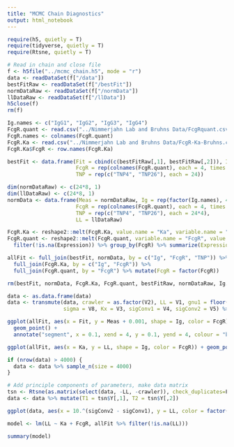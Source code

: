 ```yaml
---
title: "MCMC Chain Diagnostics"
output: html_notebook
---
```


```r
require(h5, quietly = T)
require(tidyverse, quietly = T)
require(Rtsne, quietly = T)

# Read in chain and close file
f <- h5file("../mcmc_chain.h5", mode = "r")
data <- readDataSet(f["/data"])
bestFitRaw <- readDataSet(f["/bestFit"])
normDataRaw <- readDataSet(f["/normData"])
llDataRaw <- readDataSet(f["/llData"])
h5close(f)
rm(f)

Ig.names <- c("IgG1", "IgG2", "IgG3", "IgG4")
FcgR.quant <- read.csv("../Nimmerjahn Lab and Bruhns Data/FcgRquant.csv", row.names = Ig.names)
FcgR.names <- colnames(FcgR.quant)
FcgR.Ka <- read.csv("../Nimmerjahn Lab and Bruhns Data/FcgR-Ka-Bruhns.csv", header = F, col.names = Ig.names, row.names = FcgR.names)
FcgR.Ka$FcgR <- row.names(FcgR.Ka)

bestFit <- data.frame(Fit = cbind(c(bestFitRaw[,1], bestFitRaw[,2])), Ig = rep(factor(Ig.names), 12), 
                      FcgR = rep(colnames(FcgR.quant), each = 4, times = 2), 
                      TNP = rep(c("TNP4", "TNP26"), each = 24))

dim(normDataRaw) <- c(24*8, 1)
dim(llDataRaw) <- c(24*8, 1)
normData <- data.frame(Meas = normDataRaw, Ig = rep(factor(Ig.names), 48), 
                      FcgR = rep(colnames(FcgR.quant), each = 4, times = 8),
                      TNP = rep(c("TNP4", "TNP26"), each = 24*4), 
                      LL = llDataRaw)

FcgR.Ka <- reshape2::melt(FcgR.Ka, value.name = "Ka", variable.name = "Ig", id.vars = "FcgR")
FcgR.quant <- reshape2::melt(FcgR.quant, variable.name = "FcgR", value.name = "Expression") %>%
  filter(!is.na(Expression)) %>% group_by(FcgR) %>% summarize(Expression = mean(Expression))

allFit <- full_join(bestFit, normData, by = c("Ig", "FcgR", "TNP")) %>% 
  full_join(FcgR.Ka, by = c("Ig", "FcgR")) %>% 
  full_join(FcgR.quant, by = "FcgR") %>% mutate(FcgR = factor(FcgR))

rm(bestFit, normData, FcgR.Ka, FcgR.quant, bestFitRaw, normDataRaw, Ig.names, FcgR.names, llDataRaw)

data <- as.data.frame(data)
data <- transmute(data, crawler = as.factor(V2), LL = V1, gnu1 = floor(V6), gnu2 = floor(V7), 
                  sigma = V8, Kx = V3, sigConv1 = V4, sigConv2 = V5) %>% filter(LL > max(LL)-3) %>% unique
```

```r
ggplot(allFit, aes(x = Fit, y = Meas + 0.001, shape = Ig, color = FcgR)) + 
  geom_point() +
  annotate("segment", x = 0.1, xend = 4, y = 0.1, yend = 4, colour = "black") + scale_x_sqrt() + scale_y_sqrt()
```

```r
ggplot(allFit, aes(x = Ka, y = LL, shape = Ig, color = FcgR)) + geom_point() + scale_x_log10()
```




```r
if (nrow(data) > 4000) {
  data <- data %>% sample_n(size = 4000)
}

# Add principle components of parameters, make data matrix
tsn <- Rtsne(as.matrix(select(data, -LL, -crawler)), check_duplicates=F, verbose=T)
data <- data %>% mutate(T1 = tsn$Y[,1], T2 = tsn$Y[,2])
```

```r
ggplot(data, aes(x = 10.^(sigConv2 - sigConv1), y = LL, color = factor(round(gnu2 / gnu1, digits = 1)))) + geom_point()
```



```r
model <- lm(LL ~ Ka + FcgR, allFit %>% filter(!is.na(LL)))

summary(model)
```




